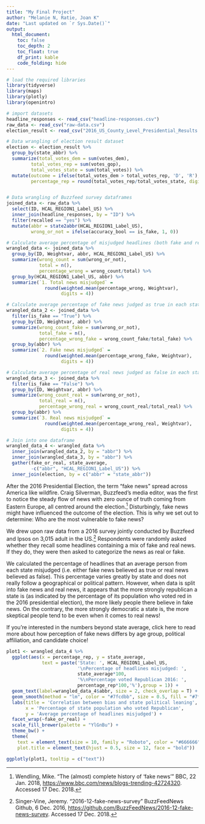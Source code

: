 ```yaml
---
title: "My Final Project"
author: "Melanie N, Ratie, Joan K"
date: "Last updated on `r Sys.Date()`"
output:
  html_document:
    toc: false
    toc_depth: 2
    toc_float: true
    df_print: kable
    code_folding: hide
---
```


<!--
Comments in HTML are like this! 
-->


```r
# load the required libraries
library(tidyverse)
library(maps)
library(plotly)
library(openintro)

# import datasets
headline_responses <- read_csv("headline-responses.csv")
raw_data <- read_csv("raw-data.csv")
election_result <- read_csv("2016_US_County_Level_Presidential_Results.csv")
```


```r
# Data wrangling of election result dataset
election <- election_result %>%
  group_by(state_abbr) %>%
  summarize(total_votes_dem = sum(votes_dem),
         total_votes_rep = sum(votes_gop),
         total_votes_state = sum(total_votes)) %>%
  mutate(outcome = ifelse(total_votes_dem > total_votes_rep, 'D', 'R'),
         percentage_rep = round(total_votes_rep/total_votes_state, digits = 4))


# Data wrangling of Buzzfeed survey dataframes
joined_data <- raw_data %>%
  select(ID, HCAL_REGION1_Label_US) %>%
  inner_join(headline_responses, by = "ID") %>%
  filter(recalled == "yes") %>%
  mutate(abbr = state2abbr(HCAL_REGION1_Label_US),
         wrong_or_not = ifelse(accuracy_bool == is_fake, 1, 0))

# Calculate average percentage of misjudged headlines (both fake and real news) in each state
wrangled_data <- joined_data %>%
  group_by(ID, Weightvar, abbr, HCAL_REGION1_Label_US) %>%
  summarize(wrong_count = sum(wrong_or_not),
            total = n(),
            percentage_wrong = wrong_count/total) %>%
  group_by(HCAL_REGION1_Label_US, abbr) %>%
  summarize(`1. Total news misjudged` = 
              round(weighted.mean(percentage_wrong, Weightvar), 
                    digits = 4))

# Calculate average percentage of fake news judged as true in each state
wrangled_data_2 <- joined_data %>%
  filter(is_fake == "True") %>%
  group_by(ID, Weightvar, abbr) %>%
  summarize(wrong_count_fake = sum(wrong_or_not),
            total_fake = n(),
            percentage_wrong_fake = wrong_count_fake/total_fake) %>%
  group_by(abbr) %>%
  summarize(`2. Fake news misjudged` = 
              round(weighted.mean(percentage_wrong_fake, Weightvar), 
                    digits = 4))

# Calculate average percentage of real news judged as false in each state
wrangled_data_3 <- joined_data %>%
  filter(is_fake == "False") %>%
  group_by(ID, Weightvar, abbr) %>%
  summarize(wrong_count_real = sum(wrong_or_not),
            total_real = n(),
            percentage_wrong_real = wrong_count_real/total_real) %>%
  group_by(abbr) %>%
  summarize(`3. Real news misjudged` = 
              round(weighted.mean(percentage_wrong_real, Weightvar), 
                    digits = 4))

# Join into one dataframe
wrangled_data_4 <- wrangled_data %>%
  inner_join(wrangled_data_2, by = "abbr") %>%
  inner_join(wrangled_data_3, by = "abbr") %>%
  gather(fake_or_real, state_average, 
         -c("abbr", "HCAL_REGION1_Label_US")) %>%
  inner_join(election, by = c("abbr" = "state_abbr"))


```

After the 2016 Presidential Election, the term “fake news” spread across America like wildfire. Craig Silverman, Buzzfeed's media editor, was the first to notice the steady flow of news with zero ounce of truth coming from Eastern Europe, all centred around the election.^[Wendling, Mike. "The (almost) complete history of 'fake news'" BBC, 22 Jan. 2018, [https://www.bbc.com/news/blogs-trending-42724320](https://www.bbc.com/news/blogs-trending-42724320){target="_blank"}. Accessed 17 Dec. 2018.] Disturbingly, fake news might have influenced the outcome of the election. This is why we set out to determine: Who are the most vulnerable to fake news?

We drew upon raw data from a 2016 survey jointly conducted by Buzzfeed and Ipsos on 3,015 adult in the US.^[Singer-Vine, Jeremy. "2016-12-fake-news-survey" BuzzFeedNews Github, 6 Dec. 2016, [https://github.com/BuzzFeedNews/2016-12-fake-news-survey](https://github.com/BuzzFeedNews/2016-12-fake-news-survey){target="_blank"}. Accessed 17 Dec. 2018.] Respondents were randomly asked whether they recall some headlines containing a mix of fake and real news. If they do, they were then asked to categorize the news as real or fake.

We calculated the percentage of headlines that an average person from each state misjudged (i.e. either fake news believed as true or real news believed as false). This percentage varies greatly by state and does not really follow a geographical or political pattern. However, when data is split into fake news and real news, it appears that the more strongly republican a state is (as indicated by the percentage of its population who voted red in the 2016 presidential election), the more likely people there believe in fake news. On the contrary, the more strongly democratic a state is, the more skeptical people tend to be even when it comes to real news!

If you’re interested in the numbers beyond state average, click here to read more about how perception of fake news differs by age group, political affiliation, and candidate choice!

```r
plot1 <- wrangled_data_4 %>%
  ggplot(aes(x = percentage_rep, y = state_average,
             text = paste('State: ', HCAL_REGION1_Label_US, 
                          '\nPercentage of headlines misjudged: ',
                          state_average*100,
                          '%\nPercentage voted Republican 2016: ',
                          percentage_rep*100,'%'),group = 1)) +
  geom_text(label=wrangled_data_4$abbr, size = 2, check_overlap = T) +
  geom_smooth(method = "lm", color = "#7fcdbb", size = 0.5, fill = "#7fcdbb") +
  labs(title = 'Correlation between bias and state political leaning',
       x = 'Percentage of state population who voted Republican',
       y = 'Average percentage of headlines misjudged') +
  facet_wrap(~fake_or_real) +
  scale_fill_brewer(palette = "YlGnBu") +
  theme_bw() +
  theme(
    text = element_text(size = 10, family = "Roboto", color = "#666666"),
    plot.title = element_text(hjust = 0.5, size = 12, face = "bold"))

ggplotly(plot1, tooltip = c("text"))

```
